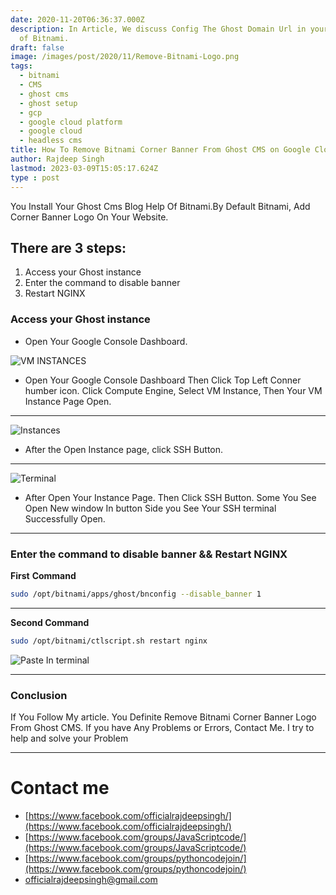 ```yaml
---
date: 2020-11-20T06:36:37.000Z
description: In Article, We discuss Config The Ghost Domain Url in your Google Cloud Help
  of Bitnami.
draft: false
image: /images/post/2020/11/Remove-Bitnami-Logo.png
tags:
  - bitnami
  - CMS
  - ghost cms
  - ghost setup
  - gcp
  - google cloud platform
  - google cloud
  - headless cms
title: How To Remove Bitnami Corner Banner From Ghost CMS on Google Cloud Platform
author: Rajdeep Singh
lastmod: 2023-03-09T15:05:17.624Z
type : post
---
```


You Install Your Ghost Cms Blog Help Of Bitnami.By Default Bitnami, Add
Corner Banner Logo On Your Website.

## **There are 3 steps:**

1. Access your Ghost instance
2. Enter the command to disable banner
3. Restart NGINX

### Access your Ghost instance

- Open Your Google Console Dashboard.

![VM INSTANCES](/images/post/2020/11/GCP-Dmain-2.png "VM INSTANCES")

- Open Your Google Console Dashboard Then Click Top Left Conner humber icon. Click Compute Engine, Select VM Instance, Then Your VM Instance Page Open.

---

![Instances](/images/post/2020/11/Ghost-SSH--1.png "Instances")

- After the Open Instance page, click SSH Button.

---

![Terminal](/images/post/2020/11/open-new-SSH-1.png "Terminal")

- After Open Your Instance Page. Then Click SSH Button. Some You See Open New window In button Side you See Your SSH terminal Successfully Open.

---

### Enter the command to disable banner && Restart NGINX

**First** **Command**

```bash
sudo /opt/bitnami/apps/ghost/bnconfig --disable_banner 1
```

---

**Second Command**

```bash
sudo /opt/bitnami/ctlscript.sh restart nginx
```

![Paste In terminal](/images/post/2020/11/rEMOVE-bANNER-lOGO.png "Paste In terminal")

---

### Conclusion

If You Follow My article. You Definite Remove Bitnami Corner Banner Logo From
Ghost CMS. If you have Any Problems or Errors, Contact Me. I try to help and
solve your Problem

---

# Contact me

- [https://www.facebook.com/officialrajdeepsingh/](https://www.facebook.com/officialrajdeepsingh/)
- [https://www.facebook.com/groups/JavaScriptcode/](https://www.facebook.com/groups/JavaScriptcode/)
- [https://www.facebook.com/groups/pythoncodejoin/](https://www.facebook.com/groups/pythoncodejoin/)
- [officialrajdeepsingh@gmail.com](mailto:officialrajdeepsingh@gmail.com)
